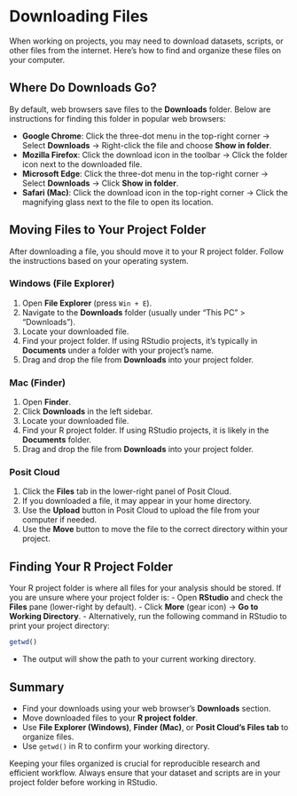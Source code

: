 # Downloading Files

When working on projects, you may need to download datasets, scripts, or other files from the internet. Here’s how to find and organize these files on your computer.

## Where Do Downloads Go?

By default, web browsers save files to the **Downloads** folder. Below are instructions for finding this folder in popular web browsers:

-   **Google Chrome**: Click the three-dot menu in the top-right corner → Select **Downloads** → Right-click the file and choose **Show in folder**.
-   **Mozilla Firefox**: Click the download icon in the toolbar → Click the folder icon next to the downloaded file.
-   **Microsoft Edge**: Click the three-dot menu in the top-right corner → Select **Downloads** → Click **Show in folder**.
-   **Safari (Mac)**: Click the download icon in the top-right corner → Click the magnifying glass next to the file to open its location.

## Moving Files to Your Project Folder

After downloading a file, you should move it to your R project folder. Follow the instructions based on your operating system.

### **Windows (File Explorer)**

1.  Open **File Explorer** (press `Win + E`).
2.  Navigate to the **Downloads** folder (usually under "This PC" \> "Downloads").
3.  Locate your downloaded file.
4.  Find your project folder. If using RStudio projects, it’s typically in **Documents** under a folder with your project’s name.
5.  Drag and drop the file from **Downloads** into your project folder.

### **Mac (Finder)**

1.  Open **Finder**.
2.  Click **Downloads** in the left sidebar.
3.  Locate your downloaded file.
4.  Find your R project folder. If using RStudio projects, it is likely in the **Documents** folder.
5.  Drag and drop the file from **Downloads** into your project folder.

### **Posit Cloud**

1.  Click the **Files** tab in the lower-right panel of Posit Cloud.
2.  If you downloaded a file, it may appear in your home directory.
3.  Use the **Upload** button in Posit Cloud to upload the file from your computer if needed.
4.  Use the **Move** button to move the file to the correct directory within your project.

## Finding Your R Project Folder

Your R project folder is where all files for your analysis should be stored. If you are unsure where your project folder is: - Open **RStudio** and check the **Files** pane (lower-right by default). - Click **More** (gear icon) → **Go to Working Directory**. - Alternatively, run the following command in RStudio to print your project directory:

```r
getwd()
```

-   The output will show the path to your current working directory.

## Summary

-   Find your downloads using your web browser’s **Downloads** section.
-   Move downloaded files to your **R project folder**.
-   Use **File Explorer (Windows)**, **Finder (Mac)**, or **Posit Cloud’s Files tab** to organize files.
-   Use `getwd()` in R to confirm your working directory.

Keeping your files organized is crucial for reproducible research and efficient workflow. Always ensure that your dataset and scripts are in your project folder before working in RStudio.
